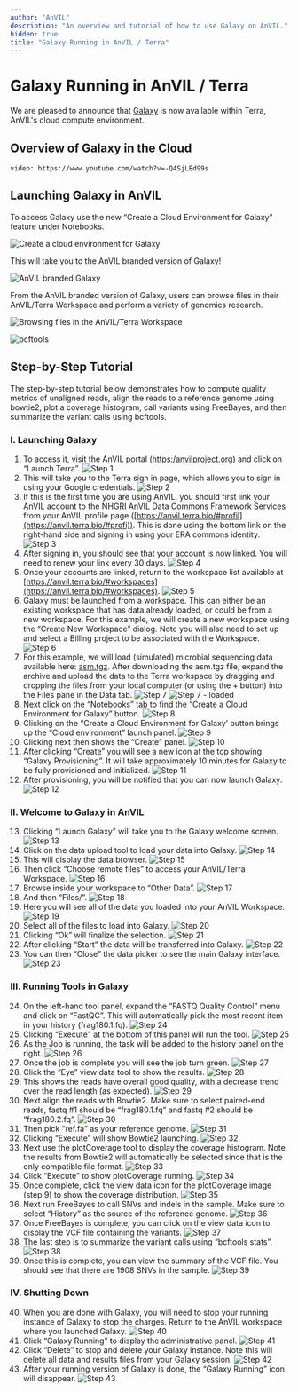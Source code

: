 ```yaml
---
author: "AnVIL"
description: "An overview and tutorial of how to use Galaxy on AnVIL."
hidden: true
title: "Galaxy Running in AnVIL / Terra"
---
```


# Galaxy Running in AnVIL / Terra

We are pleased to announce that [Galaxy](https://galaxyproject.org) is now available within Terra, AnVIL's cloud compute environment.

## Overview of Galaxy in the Cloud

`video: https://www.youtube.com/watch?v=-Q4SjLEd99s`

## Launching Galaxy in AnVIL

To access Galaxy use the new “Create a Cloud Environment for Galaxy” feature under Notebooks.

![Create a cloud environment for Galaxy](/consortia/learn/interactive-analysis/galaxy-cloud-environment-create.png)

This will take you to the AnVIL branded version of Galaxy!

![AnVIL branded Galaxy](/consortia/learn/interactive-analysis/galaxy-anvil-branded-galaxy.png)

From the AnVIL branded version of Galaxy, users can browse files in their AnVIL/Terra Workspace and perform a variety of genomics research.

![Browsing files in the AnVIL/Terra Workspace](/consortia/learn/interactive-analysis/galaxy-browsing-files.png)

![bcftools](/consortia/learn/interactive-analysis/galaxy-bcf-tools.png)

## Step-by-Step Tutorial

The step-by-step tutorial below demonstrates how to compute quality metrics of unaligned reads, align the reads to a reference genome using bowtie2, plot a coverage histogram, call variants using FreeBayes, and then summarize the variant calls using bcftools.

### I. Launching Galaxy

1. To access it, visit the AnVIL portal ([https:/anvilproject.org](https:/anvilproject.org)) and click on “Launch Terra”.
   ![Step 1](/consortia/learn/interactive-analysis/galaxy-step-1.png)
1. This will take you to the Terra sign in page, which allows you to sign in using your Google credentials.
   ![Step 2](/consortia/learn/interactive-analysis/galaxy-step-2.png)
1. If this is the first time you are using AnVIL, you should first link your AnVIL account to the NHGRI AnVIL Data Commons Framework Services from your AnVIL profile page ([https://anvil.terra.bio/#profil](https://anvil.terra.bio/#profi)). This is done using the bottom link on the right-hand side and signing in using your ERA commons identity.
   ![Step 3](/consortia/learn/interactive-analysis/galaxy-step-3.png)
1. After signing in, you should see that your account is now linked. You will need to renew your link every 30 days.
   ![Step 4](/consortia/learn/interactive-analysis/galaxy-step-4.png)
1. Once your accounts are linked, return to the workspace list available at [https://anvil.terra.bio/#workspaces](https://anvil.terra.bio/#workspaces).
   ![Step 5](/consortia/learn/interactive-analysis/galaxy-step-5.png)
1. Galaxy must be launched from a workspace. This can either be an existing workspace that has data already loaded, or could be from a new workspace. For this example, we will create a new workspace using the “Create New Workspace” dialog. Note you will also need to set up and select a Billing project to be associated with the Workspace.
   ![Step 6](/consortia/learn/interactive-analysis/galaxy-step-6.png)
1. For this example, we will load (simulated) microbial sequencing data available here: <a href="./_files/asm.tgz" download>asm.tgz</a>. After downloading the asm.tgz file, expand the archive and upload the data to the Terra workspace by dragging and dropping the files from your local computer (or using the + button) into the Files pane in the Data tab.
   ![Step 7](/consortia/learn/interactive-analysis/galaxy-step-7.png)
   ![Step 7 - loaded](/consortia/learn/interactive-analysis/galaxy-step-7a.png)
1. Next click on the “Notebooks” tab to find the “Create a Cloud Environment for Galaxy” button.
   ![Step 8](/consortia/learn/interactive-analysis/galaxy-step-8.png)
1. Clicking on the “Create a Cloud Environment for Galaxy’ button brings up the “Cloud environment” launch panel.
   ![Step 9](/consortia/learn/interactive-analysis/galaxy-cloud-environment-create.png)
1. Clicking next then shows the “Create” panel.
   ![Step 10](/consortia/learn/interactive-analysis/galaxy-step-10.png)
1. After clicking “Create” you will see a new icon at the top showing “Galaxy Provisioning”. It will take approximately 10 minutes for Galaxy to be fully provisioned and initialized.
   ![Step 11](/consortia/learn/interactive-analysis/galaxy-step-11.png)
1. After provisioning, you will be notified that you can now launch Galaxy.
   ![Step 12](/consortia/learn/interactive-analysis/galaxy-step-12.png)

### II. Welcome to Galaxy in AnVIL

13. Clicking “Launch Galaxy” will take you to the Galaxy welcome screen.
    ![Step 13](/consortia/learn/interactive-analysis/galaxy-anvil-branded-galaxy.png)
1. Click on the data upload tool to load your data into Galaxy.
   ![Step 14](/consortia/learn/interactive-analysis/galaxy-step-14.png)
1. This will display the data browser.
   ![Step 15](/consortia/learn/interactive-analysis/galaxy-step-15.png)
1. Then click “Choose remote files” to access your AnVIL/Terra Workspace.
   ![Step 16](/consortia/learn/interactive-analysis/galaxy-step-16.png)
1. Browse inside your workspace to “Other Data”.
   ![Step 17](/consortia/learn/interactive-analysis/galaxy-step-17.png)
1. And then “Files/”.
   ![Step 18](/consortia/learn/interactive-analysis/galaxy-step-18.png)
1. Here you will see all of the data you loaded into your AnVIL Workspace.
   ![Step 19](/consortia/learn/interactive-analysis/galaxy-browsing-files.png)
1. Select all of the files to load into Galaxy.
   ![Step 20](/consortia/learn/interactive-analysis/galaxy-step-20.png)
1. Clicking “Ok” will finalize the selection.
   ![Step 21](/consortia/learn/interactive-analysis/galaxy-step-21.png)
1. After clicking “Start” the data will be transferred into Galaxy.
   ![Step 22](/consortia/learn/interactive-analysis/galaxy-step-22.png)
1. You can then “Close” the data picker to see the main Galaxy interface.
   ![Step 23](/consortia/learn/interactive-analysis/galaxy-step-23.png)

### III. Running Tools in Galaxy

24. On the left-hand tool panel, expand the “FASTQ Quality Control” menu and click on “FastQC”. This will automatically pick the most recent item in your history (frag180.1.fq).
    ![Step 24](/consortia/learn/interactive-analysis/galaxy-step-24.png)
1. Clicking “Execute" at the bottom of this panel will run the tool.
   ![Step 25](/consortia/learn/interactive-analysis/galaxy-step-25.png)
1. As the Job is running, the task will be added to the history panel on the right.
   ![Step 26](/consortia/learn/interactive-analysis/galaxy-step-26.png)
1. Once the job is complete you will see the job turn green.
   ![Step 27](/consortia/learn/interactive-analysis/galaxy-step-27.png)
1. Click the “Eye” view data tool to show the results.
   ![Step 28](/consortia/learn/interactive-analysis/galaxy-step-28.png)
1. This shows the reads have overall good quality, with a decrease trend over the read length (as expected).
   ![Step 29](/consortia/learn/interactive-analysis/galaxy-step-29.png)
1. Next align the reads with Bowtie2. Make sure to select paired-end reads, fastq #1 should be “frag180.1.fq” and fastq #2 should be “frag180.2.fq”.
   ![Step 30](/consortia/learn/interactive-analysis/galaxy-step-30.png)
1. Then pick “ref.fa” as your reference genome.
   ![Step 31](/consortia/learn/interactive-analysis/galaxy-step-31.png)
1. Clicking “Execute” will show Bowtie2 launching.
   ![Step 32](/consortia/learn/interactive-analysis/galaxy-step-32.png)
1. Next use the plotCoverage tool to display the coverage histogram. Note the results from Bowtie2 will automatically be selected since that is the only compatible file format.
   ![Step 33](/consortia/learn/interactive-analysis/galaxy-step-33.png)
1. Click “Execute” to show plotCoverage running.
   ![Step 34](/consortia/learn/interactive-analysis/galaxy-step-34.png)
1. Once complete, click the view data icon for the plotCoverage image (step 9) to show the coverage distribution.
   ![Step 35](/consortia/learn/interactive-analysis/galaxy-step-35.png)
1. Next run FreeBayes to call SNVs and indels in the sample. Make sure to select “History” as the source of the reference genome.
   ![Step 36](/consortia/learn/interactive-analysis/galaxy-step-36.png)
1. Once FreeBayes is complete, you can click on the view data icon to display the VCF file containing the variants.
   ![Step 37](/consortia/learn/interactive-analysis/galaxy-step-37.png)
1. The last step is to summarize the variant calls using “bcftools stats”.
   ![Step 38](/consortia/learn/interactive-analysis/galaxy-step-38.png)
1. Once this is complete, you can view the summary of the VCF file. You should see that there are 1908 SNVs in the sample.
   ![Step 39](/consortia/learn/interactive-analysis/galaxy-step-39.png)

### IV. Shutting Down

40. When you are done with Galaxy, you will need to stop your running instance of Galaxy to stop the charges. Return to the AnVIL workspace where you launched Galaxy.
    ![Step 40](/consortia/learn/interactive-analysis/galaxy-step-40.png)
1. Click “Galaxy Running” to display the administrative panel.
   ![Step 41](/consortia/learn/interactive-analysis/galaxy-step-41.png)
1. Click “Delete” to stop and delete your Galaxy instance. Note this will delete all data and results files from your Galaxy session.
   ![Step 42](/consortia/learn/interactive-analysis/galaxy-step-42.png)
1. After your running version of Galaxy is done, the “Galaxy Running” icon will disappear.
   ![Step 43](/consortia/learn/interactive-analysis/galaxy-step-43.png)
